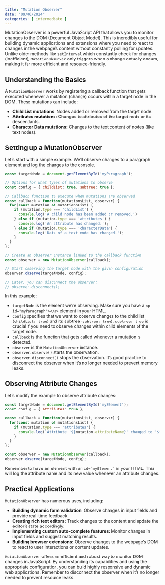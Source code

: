 ```yaml
---
title: "Mutation Observer"
date: "09/06/2024"
categories: [ intermediate ]
---
```


MutationObserver is a powerful JavaScript API that allows you to monitor changes to the DOM (Document Object Model).  This is incredibly useful for building dynamic applications and extensions where you need to react to changes in the webpage's content without constantly polling for updates.  Unlike older methods like `setInterval` which constantly check for changes (inefficient), `MutationObserver` only triggers when a change actually occurs, making it far more efficient and resource-friendly.

## Understanding the Basics

A `MutationObserver` works by registering a callback function that gets executed whenever a mutation (change) occurs within a target node in the DOM.  These mutations can include:

* **Child List mutations:** Nodes added or removed from the target node.
* **Attributes mutations:** Changes to attributes of the target node or its descendants.
* **Character Data mutations:** Changes to the text content of nodes (like text nodes).

## Setting up a MutationObserver

Let's start with a simple example. We'll observe changes to a paragraph element and log the changes to the console.

```javascript
const targetNode = document.getElementById('myParagraph');

// Options for what types of mutations to observe
const config = { childList: true, subtree: true };

// Callback function to execute when mutations are observed
const callback = function(mutationsList, observer) {
  for(const mutation of mutationsList) {
    if (mutation.type === 'childList') {
      console.log('A child node has been added or removed.');
    } else if (mutation.type === 'attributes') {
      console.log('An attribute has changed.');
    } else if (mutation.type === 'characterData') {
      console.log('Data of a text node has changed.');
    }
  }
};

// Create an observer instance linked to the callback function
const observer = new MutationObserver(callback);

// Start observing the target node with the given configuration
observer.observe(targetNode, config);

// Later, you can disconnect the observer:
// observer.disconnect();
```

In this example:

* `targetNode` is the element we're observing.  Make sure you have a `<p id="myParagraph"></p>` element in your HTML.
* `config` specifies that we want to observe changes to the child list (`childList: true`) and its subtree (`subtree: true`).  `subtree: true` is crucial if you need to observe changes within child elements of the target node.
* `callback` is the function that gets called whenever a mutation is detected.
* `observer` is the `MutationObserver` instance.
* `observer.observe()` starts the observation.
* `observer.disconnect()` stops the observation.  It's good practice to disconnect the observer when it's no longer needed to prevent memory leaks.


## Observing Attribute Changes

Let's modify the example to observe attribute changes:

```javascript
const targetNode = document.getElementById('myElement');
const config = { attributes: true };

const callback = function(mutationsList, observer) {
  for(const mutation of mutationsList) {
    if (mutation.type === 'attributes') {
      console.log(`Attribute '${mutation.attributeName}' changed to '${mutation.target.getAttribute(mutation.attributeName)}'`);
    }
  }
};

const observer = new MutationObserver(callback);
observer.observe(targetNode, config);
```

Remember to have an element with an `id="myElement"` in your HTML.  This will log the attribute name and its new value whenever an attribute changes.


## Practical Applications

`MutationObserver` has numerous uses, including:

* **Building dynamic form validation:** Observe changes in input fields and provide real-time feedback.
* **Creating rich text editors:**  Track changes to the content and update the editor's state accordingly.
* **Implementing custom auto-complete features:** Monitor changes in input fields and suggest matching results.
* **Building browser extensions:** Observe changes to the webpage's DOM to react to user interactions or content updates.

`MutationObserver` offers an efficient and robust way to monitor DOM changes in JavaScript.  By understanding its capabilities and using the appropriate configuration, you can build highly responsive and dynamic web applications.  Remember to disconnect the observer when it's no longer needed to prevent resource leaks.

